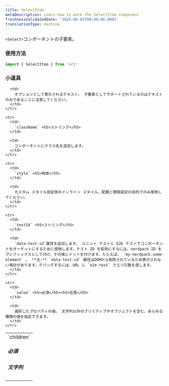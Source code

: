 ```yaml
---
title: SelectItem
metaDescription: Learn how to work the SelectItem component
freshnessValidatedDate: '2024-06-03T00:00:00.000Z'
translationType: machine
---
```


`<Select>`コンポーネントの子要素。

### 使用方法

```js
import { SelectItem } from 'nr1'
```

### 小道具

<table>
  <tbody>
    <tr>
      <td>
        `children` <h5>必須</h5><h5>文字列</h5>
      </td>

      <td>
        オプションとして表示されるテキスト。 子要素としてサポートされているのはテキストのみであることに注意してください。
      </td>
    </tr>

    <tr>
      <td>
        `className` <h5>ストリング</h5>
      </td>

      <td>
        コンポーネントにクラス名を追加します。
      </td>
    </tr>

    <tr>
      <td>
        `style` <h5>物体</h5>
      </td>

      <td>
        カスタム スタイル設定用のインライン スタイル。配置と間隔設定の目的でのみ使用してください。
      </td>
    </tr>

    <tr>
      <td>
        `testId` <h5>ストリング</h5>
      </td>

      <td>
        `data-test-id`属性を追加します。 ユニット テストと E2E テストでコンポーネントをターゲットにするために使用します。テスト ID を有効にするには、nerdpack ID をプレフィックスとして付け、その後にドットを付けます。たとえば、 `my-nerdpack.some-element` 。 **注:** `data-test-id` 属性はDOMから削除されているため表示されない場合があります。デバッグするには、URL に `e2e-test` クエリ引数を渡します。
      </td>
    </tr>

    <tr>
      <td>
        `value` <h5>必須</h5><h5>任意</h5>
      </td>

      <td>
        選択したプロパティの値。 文字列以外のプリミティブやオブジェクトを含む、あらゆる種類の値を指定できます。
      </td>
    </tr>
  </tbody>
</table>